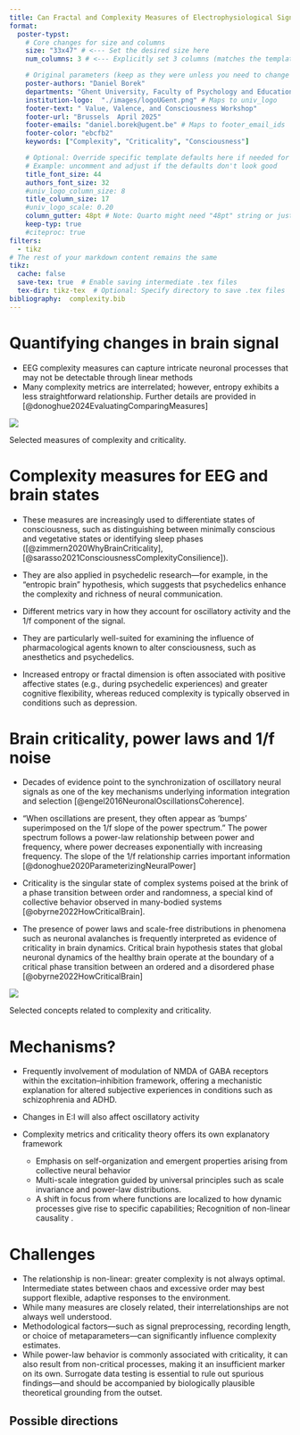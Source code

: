 ```yaml
---
title: Can Fractal and Complexity Measures of Electrophysiological Signals Be Used to Study Experience?
format:
  poster-typst:
    # Core changes for size and columns
    size: "33x47" # <--- Set the desired size here
    num_columns: 3 # <--- Explicitly set 3 columns (matches the template default)

    # Original parameters (keep as they were unless you need to change them)
    poster-authors: "Daniel Borek"
    departments: "Ghent University, Faculty of Psychology and Educational Sciences, Department of Data-Analysis"
    institution-logo:  "./images/logoUGent.png" # Maps to univ_logo
    footer-text: " Value, Valence, and Consciousness Workshop"
    footer-url: "Brussels  April 2025"
    footer-emails: "daniel.borek@ugent.be" # Maps to footer_email_ids
    footer-color: "ebcfb2"
    keywords: ["Complexity", "Criticality", "Consciousness"]

    # Optional: Override specific template defaults here if needed for 33x47
    # Example: uncomment and adjust if the defaults don't look good
    title_font_size: 44
    authors_font_size: 32
    #univ_logo_column_size: 8
    title_column_size: 17
    #univ_logo_scale: 0.20 
    column_gutter: 48pt # Note: Quarto might need "48pt" string or just 48pt
    keep-typ: true
    #citeproc: true
filters:
  - tikz
# The rest of your markdown content remains the same
tikz:
  cache: false
  save-tex: true  # Enable saving intermediate .tex files
  tex-dir: tikz-tex  # Optional: Specify directory to save .tex files
bibliography:  complexity.bib
---
```


```{=typst}
#block(
  fill: rgb("#E0FFFF"),  // Keep your desired pastel background
  stroke: blue + 1pt,    // Keep your desired border
  radius: 8pt,           // INCREASED from ~4pt for more rounded corners
  inset: 15pt,           // INCREASED from ~8pt for more space around text
)[
- Complexity and information-theoretic approaches to brain signal were popularized in consciousness research by Integrated Information Theory, but they can be applied without requiring IIT formalism or assumptions @koculak2022HowMuchConsciousness.
- Biomarkers based on these approaches have been successful in discriminating states of consciousness, while much effort has been directed toward studying the content.
-	Conscious experience is rich and has a high-dimensional structure @ji2024SourcesRichnessIneffability, which makes the problem well-suited for the next set of tools arising from dynamical systems, statistical physics and complexity science.
]
```



# Quantifying changes in brain signal

- EEG complexity measures can capture intricate neuronal processes that may not be detectable through linear methods
- Many complexity metrics are interrelated; however, entropy exhibits a less straightforward relationship. Further details are provided in   [@donoghue2024EvaluatingComparingMeasures]

::: {#fig-example }

![](images/measures.png)

Selected measures of complexity and criticality.

:::

# Complexity measures for EEG  and brain states

- These measures are increasingly used to differentiate states of consciousness, such as distinguishing between minimally conscious and vegetative states or identifying sleep phases ([@zimmern2020WhyBrainCriticality], [@sarasso2021ConsciousnessComplexityConsilience]).

- They are also applied in psychedelic research—for example, in the “entropic brain” hypothesis, which suggests that psychedelics enhance the complexity and richness of neural communication.
- Different metrics vary in how they account for oscillatory activity and the 1/f component of the signal.
- They are particularly well-suited for examining the influence of pharmacological agents known to alter consciousness, such as anesthetics and psychedelics.
- Increased entropy or fractal dimension is often associated with positive affective states (e.g., during psychedelic experiences) and greater cognitive flexibility, whereas reduced complexity is typically observed in conditions such as depression.


# Brain criticality, power laws and 1/f noise


- Decades of evidence point to the synchronization of oscillatory neural signals as one of the key mechanisms underlying information integration and selection [@engel2016NeuronalOscillationsCoherence].

- “When oscillations are present, they often appear as ‘bumps’ superimposed on the 1/f slope of the power spectrum.” The power spectrum follows a power-law relationship between power and frequency, where power decreases exponentially with increasing frequency. The slope of the 1/f relationship carries important information [@donoghue2020ParameterizingNeuralPower]


- Criticality is the singular state of complex systems poised at the brink of a phase transition between order and randomness,  a special kind of collective behavior observed in many-bodied systems [@obyrne2022HowCriticalBrain].


- The presence of power laws and scale-free distributions in phenomena such as neuronal avalanches is frequently interpreted as evidence of criticality in brain dynamics. Critical brain hypothesis states that global neuronal dynamics of the healthy brain operate at the boundary of a critical phase transition between an ordered and a disordered phase [@obyrne2022HowCriticalBrain]


::: {#fig-example }

![](images/concepts.png)

Selected concepts related to complexity and criticality.

:::

# Mechanisms?

- Frequently involvement of modulation of NMDA of GABA receptors within the excitation–inhibition framework, offering a mechanistic explanation for altered subjective experiences in conditions such as schizophrenia and ADHD.
- Changes in E:I will also affect oscillatory activity

- Complexity metrics and criticality theory offers its own explanatory framework
  - Emphasis on self-organization and emergent properties arising from collective neural behavior
  - Multi-scale integration guided by universal principles such as scale invariance and power-law distributions.
  - A shift in focus from where functions are localized to how dynamic processes give rise to specific capabilities; Recognition of non-linear causality .

# Challenges

-  The relationship is non-linear: greater complexity is not always optimal. Intermediate states between chaos and excessive order may best support flexible, adaptive responses to the environment. 
- While many measures are closely related, their interrelationships are not always well understood.
- Methodological factors—such as signal preprocessing, recording length, or choice of metaparameters—can significantly influence complexity estimates.
- While power-law behavior is commonly associated with criticality, it can also result from non-critical processes, making it an insufficient marker on its own. Surrogate data testing is essential to rule out spurious findings—and should be accompanied by biologically plausible theoretical grounding from the outset.

## Possible directions 


```{=typst}
#block(
  fill: rgb("#E0FFFF"),  // Keep your desired pastel background
  stroke: blue + 1pt,    // Keep your desired border
  radius: 8pt,           // INCREASED from ~4pt for more rounded corners
  inset: 15pt,           // INCREASED from ~8pt for more space around text
)[

-  Connecting  variations in brain dynamics with qualitative experience via neurophenomelogy
-  Relating metrics to experience in non-normative states (e.g., time perception in psychiatric disorders, neurodivergence).
-  Examining how pre-stimulus complexity influences perception and awareness, including potential links to environmental complexity.
-  Applying multilevel hierarchical models across diverse populations and datasets to identify group-level differences.
- Are these metrics just “informational fumes”— epiphenomena rather than causal?
]
```
